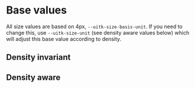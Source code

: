 
<Meta title="Documentation/Styles and Theming/Foundations/Size" />

# Base values

All size values are based on 4px, `--uitk-size-basis-unit`. If you need to change this, use `--uitk-size-unit` (see density aware values below) which will adjust this base value according to density.

## Density invariant

<Canvas>
  <Story name="Density Invariant">
    <DocGrid>
      <SpacingBlock spacingVar="--uitk-size-basis-unit" />
      <SpacingBlock spacingVar="--uitk-size-border" />
      <SpacingBlock spacingVar="--uitk-size-bottomBorder" />
      <SpacingBlock spacingVar="--uitk-size-brandBar" />
      <SpacingBlock spacingVar="--uitk-size-divider-strokeWidth" />
      <SpacingBlock spacingVar="--uitk-size-sharktooth-height" />
      <SpacingBlock spacingVar="--uitk-size-sharktooth-width" />
    </DocGrid>
  </Story>
</Canvas>

## Density aware

<Canvas>
  <Story name="Density Aware">
    <DocGrid>
      <SpacingBlock spacingVar="--uitk-size-unit" />
      <SpacingBlock spacingVar="--uitk-size-detail" />
      <SpacingBlock spacingVar="--uitk-size-base" />
      <SpacingBlock spacingVar="--uitk-size-divider-height" />
      <SpacingBlock spacingVar="--uitk-size-selection" />
      <SpacingBlock spacingVar="--uitk-size-stackable" />
    </DocGrid>
  </Story>
</Canvas>
